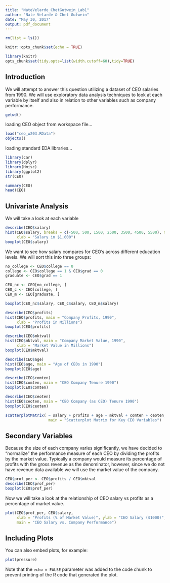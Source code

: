 ```yaml
---
title: "NateVelarde_ChetGutwein_Lab1"
author: "Nate Velarde & Chet Gutwein"
date: "May 30, 2017"
output: pdf_document
---
```

```r
rm(list = ls())
```

```r
knitr::opts_chunk$set(echo = TRUE)
```

```r
library(knitr)
opts_chunk$set(tidy.opts=list(width.cutoff=60),tidy=TRUE)
```

## Introduction

\begin{center}
Is CEO salary related to company performance?
\end{center}

We will attempt to answer this question utilizing a dataset of CEO salaries from 1990. We will use exploratory data analysis techniques to look at each variable by itself and also in relation to other variables such as company performance.
```r
getwd()
```
loading CEO object from workspace file...

```r
load("ceo_w203.RData")
objects()
```
loading standard EDA libraries...

```r
library(car)
library(dplyr)
library(Hmisc)
library(ggplot2)
str(CEO)
```


```r
summary(CEO)
head(CEO)
```
## Univariate Analysis

We will take a look at each variable 
```r
describe(CEO$salary)
hist(CEO$salary, breaks = c(-500, 500, 1500, 2500, 3500, 4500, 5500), main = "CEO Salary, 1990", 
     xlab = "Salary in $1,000")
boxplot(CEO$salary)
```
We want to see how salary compares for CEO's across different education levels. We will sort this into three groups: 
\begin{itemize}
\item Not college educated
\item College educated but no graduate school
\item College educated and graduate school
\end{itemize}
```r
no_college <- CEO$college == 0
college <- CEO$college == 1 & CEO$grad == 0
graduate <- CEO$grad == 1
```

```r
CEO_nc <- CEO[no_college, ]
CEO_c <- CEO[college, ]
CEO_m <- CEO[graduate, ]
```

```r
boxplot(CEO_nc$salary, CEO_c$salary, CEO_m$salary)
```

```r
describe(CEO$profits)
hist(CEO$profits, main = "Company Profits, 1990", 
     xlab = "Profits in Millions")
boxplot(CEO$profits)
```

```r
describe(CEO$mktval)
hist(CEO$mktval, main = "Company Market Value, 1990", 
     xlab = "Market Value in Millions")
boxplot(CEO$mktval)
```

```r
describe(CEO$age)
hist(CEO$age, main = "Age of CEOs in 1990")
boxplot(CEO$age)
```

```r
describe(CEO$comten)
hist(CEO$comten, main = "CEO Company Tenure 1990")
boxplot(CEO$comten)
```

```r
describe(CEO$ceoten)
hist(CEO$ceoten, main = "CEO Company (as CEO) Tenure 1990")
boxplot(CEO$ceoten)
```

```r
scatterplotMatrix( ~ salary + profits + age + mktval + comten + ceoten, data = CEO,
                   main = "Scatterplot Matrix for Key CEO Variables")
```
## Secondary Variables

Because the size of each company varies significantly, we have decided to "normalize" the performance measure of each CEO by dividing the profits by the market value. Typically a company would measure its percentage of profits with the gross revenue as the denominator, however, since we do not have revenue data available we will use the market value of the company. 
```r
CEO$prof_per <- CEO$profits / CEO$mktval
describe(CEO$prof_per)
boxplot(CEO$prof_per)
```
Now we will take a look at the relationship of CEO salary vs profits as a percentage of market value.
```r
plot(CEO$prof_per, CEO$salary,  
     xlab = "Profits (% of Market Value)", ylab = "CEO Salary ($1000)", 
     main = "CEO Salary vs. Company Performance")
```



## Including Plots

You can also embed plots, for example:

```r
plot(pressure)
```

Note that the `echo = FALSE` parameter was added to the code chunk to prevent printing of the R code that generated the plot.
